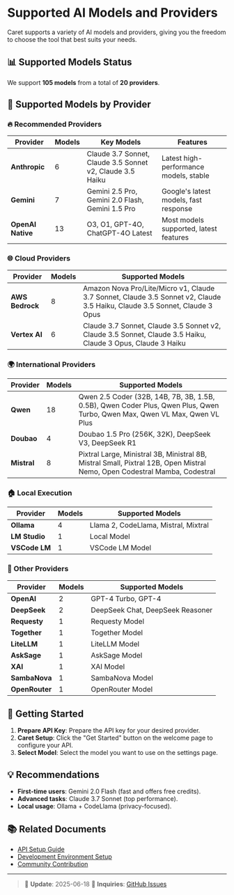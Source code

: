 # Supported AI Models and Providers

Caret supports a variety of AI models and providers, giving you the freedom to choose the tool that best suits your needs.

## 📊 Supported Models Status

We support **105 models** from a total of **20 providers**.

## 🤖 Supported Models by Provider

### 🔥 Recommended Providers

| Provider          | Models | Key Models                                                | Features                      |
| ----------------- | ------ | --------------------------------------------------------- | ----------------------------- |
| **Anthropic**     | 6      | Claude 3.7 Sonnet, Claude 3.5 Sonnet v2, Claude 3.5 Haiku | Latest high-performance models, stable |
| **Gemini**        | 7      | Gemini 2.5 Pro, Gemini 2.0 Flash, Gemini 1.5 Pro          | Google's latest models, fast response |
| **OpenAI Native** | 13     | O3, O1, GPT-4O, ChatGPT-4O Latest                         | Most models supported, latest features |

### 🌐 Cloud Providers

| Provider        | Models | Supported Models                                                                                                           |
| --------------- | ------ | -------------------------------------------------------------------------------------------------------------------------- |
| **AWS Bedrock** | 8      | Amazon Nova Pro/Lite/Micro v1, Claude 3.7 Sonnet, Claude 3.5 Sonnet v2, Claude 3.5 Haiku, Claude 3.5 Sonnet, Claude 3 Opus |
| **Vertex AI**   | 6      | Claude 3.7 Sonnet, Claude 3.5 Sonnet v2, Claude 3.5 Sonnet, Claude 3.5 Haiku, Claude 3 Opus, Claude 3 Haiku                |

### 🌍 International Providers

| Provider    | Models | Supported Models                                                                                                           |
| ----------- | ------ | -------------------------------------------------------------------------------------------------------------------------- |
| **Qwen**    | 18     | Qwen 2.5 Coder (32B, 14B, 7B, 3B, 1.5B, 0.5B), Qwen Coder Plus, Qwen Plus, Qwen Turbo, Qwen Max, Qwen VL Max, Qwen VL Plus |
| **Doubao**  | 4      | Doubao 1.5 Pro (256K, 32K), DeepSeek V3, DeepSeek R1                                                                       |
| **Mistral** | 8      | Pixtral Large, Ministral 3B, Ministral 8B, Mistral Small, Pixtral 12B, Open Mistral Nemo, Open Codestral Mamba, Codestral  |

### 🏠 Local Execution

| Provider      | Models | Supported Models                     |
| ------------- | ------ | ------------------------------------ |
| **Ollama**    | 4      | Llama 2, CodeLlama, Mistral, Mixtral |
| **LM Studio** | 1      | Local Model                          |
| **VSCode LM** | 1      | VSCode LM Model                      |

### 🔧 Other Providers

| Provider       | Models | Supported Models                 |
| -------------- | ------ | -------------------------------- |
| **OpenAI**     | 2      | GPT-4 Turbo, GPT-4               |
| **DeepSeek**   | 2      | DeepSeek Chat, DeepSeek Reasoner |
| **Requesty**   | 1      | Requesty Model                   |
| **Together**   | 1      | Together Model                   |
| **LiteLLM**    | 1      | LiteLLM Model                    |
| **AskSage**    | 1      | AskSage Model                    |
| **XAI**        | 1      | XAI Model                        |
| **SambaNova**  | 1      | SambaNova Model                  |
| **OpenRouter** | 1      | OpenRouter Model                 |

## 🚀 Getting Started

1.  **Prepare API Key**: Prepare the API key for your desired provider.
2.  **Caret Setup**: Click the "Get Started" button on the welcome page to configure your API.
3.  **Select Model**: Select the model you want to use on the settings page.

## 💡 Recommendations

-   **First-time users**: Gemini 2.0 Flash (fast and offers free credits).
-   **Advanced tasks**: Claude 3.7 Sonnet (top performance).
-   **Local usage**: Ollama + CodeLlama (privacy-focused).

## 📚 Related Documents

-   [API Setup Guide](../getting-started/installing-cline.en.mdx)
-   [Development Environment Setup](../development/index.en.mdx)
-   [Community Contribution](../../README.en.md#contributing)

---

> 📝 **Update**: 2025-06-18
> 📧 **Inquiries**: [GitHub Issues](https://github.com/aicoding-caret/caret/issues)

